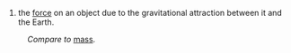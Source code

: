 #the [[force]] on an object due to the gravitational attraction between it and the Earth.

:''Compare to'' [[mass]].